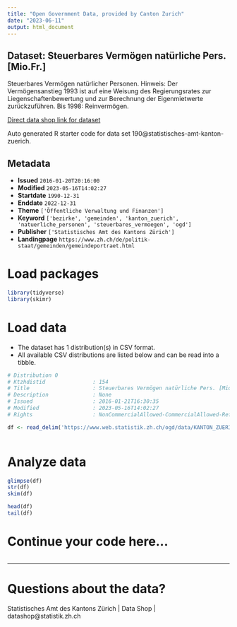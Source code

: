 ```yaml
---
title: "Open Government Data, provided by Canton Zurich"
date: "2023-06-11"
output: html_document
---
```


## Dataset: Steuerbares Vermögen natürliche Pers. [Mio.Fr.]

Steuerbares Vermögen natürlicher Personen. Hinweis: Der Vermögensanstieg 1993 ist auf eine Weisung des Regierungsrates zur Liegenschaftenbewertung und zur Berechnung der Eigenmietwerte zurückzuführen. Bis 1998: Reinvermögen.

[Direct data shop link for dataset](https://www.zh.ch/de/politik-staat/opendata.html#/datasets/190@statistisches-amt-kanton-zuerich)

Auto generated R starter code for data set 190@statistisches-amt-kanton-zuerich.

## Metadata

- **Issued** `2016-01-20T20:16:00`
- **Modified** `2023-05-16T14:02:27`
- **Startdate** `1990-12-31`
- **Enddate** `2022-12-31`
- **Theme** `['Öffentliche Verwaltung und Finanzen']`
- **Keyword** `['bezirke', 'gemeinden', 'kanton_zuerich', 'natuerliche_personen', 'steuerbares_vermoegen', 'ogd']`
- **Publisher** `['Statistisches Amt des Kantons Zürich']`
- **Landingpage** `https://www.zh.ch/de/politik-staat/gemeinden/gemeindeportraet.html`


# Load packages

```r

library(tidyverse)
library(skimr)

```

# Load data

-   The dataset has 1 distribution(s) in CSV format.
-   All available CSV distributions are listed below and can be read into a tibble.

```r

# Distribution 0
# Ktzhdistid               : 154
# Title                    : Steuerbares Vermögen natürliche Pers. [Mio.Fr.]
# Description              : None
# Issued                   : 2016-01-21T16:30:35
# Modified                 : 2023-05-16T14:02:27
# Rights                   : NonCommercialAllowed-CommercialAllowed-ReferenceRequired

df <- read_delim('https://www.web.statistik.zh.ch/ogd/data/KANTON_ZUERICH_284.csv')



```

# Analyze data

```r

glimpse(df)
str(df)
skim(df)

head(df)
tail(df)

```

# Continue your code here...

```r

```

------------------------------------------------------------------------

# Questions about the data?

Statistisches Amt des Kantons Zürich | Data Shop | datashop@statistik.zh.ch
